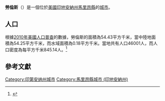 {{noteTA
|G1=USState
|G2=地名
|G3=Unit
}}
{{Infobox settlement
|official_name = 勞倫斯
|native_name = Lawrence
|settlement_type = [[城市|城市]]
|image_skyline = Marion County Indiana Incorporated and Unincorporated areas Lawrence Highlighted 1842426.svg
|imagesize = 250px
|image_map = 
|mapsize = 
|subdivision_type = [[世界政區索引|國家]]
|subdivision_type1 = [[美国州份|州份]]
|subdivision_type2 = [[印地安納州行政区划|縣]]
|subdivision_name = [[美国|美国]]
|subdivision_name1 = [[印地安納州|印地安納州]]
|subdivision_name2 = [[馬里昂縣_(印地安納州)|馬里昂縣]]
|elevation_ft = 873
|elevation_m = 266
|timezone = [[北美东部时区|EST]]
|area_total_km2 = 54.43
|area_land_km2 = 54.25
|area_water_km2 = 0.18
|area_total_sq_mi = 
|area_land_sq_mi = 
|area_water_sq_mi = 
|population_as_of = [[2010年美國人口普查|2010]]
|population_footnotes = 
|population_total = 46001
|population_density_km2 = auto
|population_density_sq_mi = auto
|utc_offset = -5
|coordinates = {{coord|39|51|46|N|85|59|39|W|type:city_region:US|display=inline,title}}
| coor_pinpoint = 
| coordinates_footnotes = 
|timezone_DST = EDT
|utc_offset_DST = -4
|postal_code_type = [[美國郵區編號|郵區編號]]
|postal_code = 46216, 46226, 46236
|area_code = {{link-en|电话区号317|Area code 317|317}}
|blank_name = [[地名信息系统|GNIS ID]]
|blank_info = 437666<ref name="GNIS">{{cite gnis|437666|Lawrence}}</ref>
}}
'''勞倫斯'''（{{lang-en|Lawrence}}）是一個位於[[美國|美國]][[印地安納州|印地安納州]][[馬里昂縣_(印地安納州)|馬里昂縣]]的[[城市|城市]]。

== 人口 ==
根據[[2010年美國人口普查|2010年美國人口普查]]的數據，勞倫斯的面積為54.43平方千米，當中陸地面積為54.25平方千米，而水域面積為0.18平方千米。當地共有人口46001人，而人口密度為每平方千米845.14人。<ref name="GR8">{{cite web|url=http://factfinder2.census.gov|publisher=[[美国人口调查局|美国人口调查局]]|accessdate=2011-05-14|title=American FactFinder|archive-date=2013-09-11|archive-url=https://web.archive.org/web/20130911234518/http://factfinder2.census.gov/|dead-url=no}}</ref>

== 參考文獻 ==
{{reflist}}

{{馬里昂縣 (印地安納州)}}

{{DEFAULTSORT:Lawrence, Indiana}}
[[Category:印第安纳州城市|Category:印第安纳州城市]]
[[Category:馬里昂縣城市_(印地安納州)|Category:馬里昂縣城市 (印地安納州)]]

{{Indiana-geo-stub}}